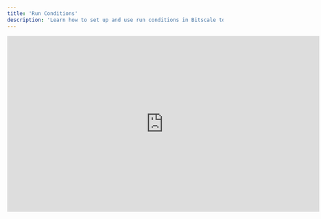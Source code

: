```yaml
---
title: 'Run Conditions'
description: 'Learn how to set up and use run conditions in Bitscale to streamline workflows, save time, and reduce redundant runs.'
---
```


<iframe width="728" height="410" src="https://www.youtube-nocookie.com/embed/KsN4GC_LVQI?si=A944jsvHQkX07vhe" title="YouTube video player" frameborder="0" allow="accelerometer; autoplay; clipboard-write; encrypted-media; gyroscope; picture-in-picture; web-share" referrerpolicy="strict-origin-when-cross-origin" allowfullscreen />

## **What Are Run Conditions and Why Use Them?**

Run conditions are a powerful feature in Bitscale that allows you to control which rows in your grid are processed on what condition. Instead of running an action across the entire grid, you can target a specific subset of rows based on defined criteria.

This helps you:

* **Reduce Redundancy:** Avoid unnecessary runs on rows that don’t meet the desired conditions.

* **Save Time and Credits:** Focus only on relevant data and optimize your workflows.

* **Improve Efficiency:** Ensure actions are applied only where needed, reducing clutter in your results.

***

## **Example Use Case: Filtering for Technology Stack**

In this video, we demonstrate how to use run conditions to perform email waterfall actions only for companies that meet a specific condition:

* **Premise:** We’ve retrieved a list of companies, identified their technology stacks, and created a column to check if they use a specific technology. The column returns **“Yes”** or **“No.”**

* **Objective:** Set up a run condition to execute the email waterfall only if the company uses the specified technology (i.e., the column returns **“Yes”**).

***

## **How to Set Up Run Conditions**

### **1. Access the Settings**

Navigate to the action you want to apply a run condition to (e.g., email waterfall). Open the **Settings** tab for the action.

**Note:** While most actions have a straightforward settings tab, some, like email waterfall, may be more detailed. However, the **Run Condition** field is always located at the bottom of the settings tab.

***

### **2. Write the Run Condition**

In the **Run Condition** text box, define the condition that determines whether the action should execute. Run conditions follow a simple **JavaScript inline syntax**, similar to what is used in formula columns.

**Example:**

* Reference the column that checks for the specific technology.

* Write a condition like:`{{ @column_name }} === "Yes"`This ensures the action runs only for rows where the column value is **“Yes.”**

***

### **3. Save and Execute**

Once the run condition is set:

1. Save the action.

2. Execute it for your grid.

***

## **Results and Observations**

After running the email waterfall action with the defined run condition:

* Rows that don’t meet the condition (e.g., where the value is “No”) are skipped.

* The action is executed only for rows where the condition is satisfied.

* Results are displayed in the output column, showing only the relevant emails retrieved.

**Example Outcome:**

* Rows with **“Yes”** in the specified column returned email addresses.

* Rows with **“No”** were skipped, saving time and resources.

***

## **Key Benefits of Run Conditions**

* **Precision:** Apply actions only to relevant rows, ensuring targeted processing.

* **Cost-Efficiency:** Reduce unnecessary runs, saving credits and time.

* **Customizability:** Write flexible, logic-based conditions tailored to your workflow.

***

## **Get Started**

Try setting up run conditions in your workflows today!

**Pro Tip:** Use run conditions for actions like lead enrichment, email waterfalls, or custom workflows to optimize performance and minimize redundant tasks.
